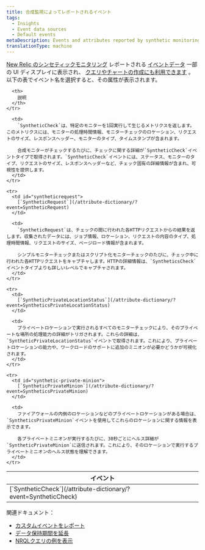 ```yaml
---
title: 合成監視によってレポートされるイベント
tags:
  - Insights
  - Event data sources
  - Default events
metaDescription: Events and attributes reported by synthetic monitoring in New Relic.
translationType: machine
---
```


[New Relic のシンセティックモニタリング](/docs/synthetics/new-relic-synthetics/getting-started/introduction-new-relic-synthetics) レポートされる [イベントデータ](/docs/using-new-relic/data/understand-data/new-relic-data-types#event-data) 一部の UI ディスプレイに表示され、 [クエリやチャートの作成にも利用できます](/docs/using-new-relic/data/understand-data/query-new-relic-data) 。以下の表でイベント名を選択すると、その属性が表示されます。

<table>
  <thead>
    <tr>
      <th style={{ width: "300px" }}>
        イベント
      </th>

      <th>
        説明
      </th>
    </tr>
  </thead>

  <tbody>
    <tr>
      <td id="syntheticcheck-error">
        [`SyntheticCheck`](/attribute-dictionary/?event=SyntheticCheck)
      </td>

      <td>
        `SyntheticCheck`は、特定のモニターを1回実行して生じるメトリクスを返します。このメトリクスには、モニターの処理時間情報、モニターチェックのロケーション、リクエストのサイズ、レスポンスヘッダー、モニターのタイプ、タイムスタンプが含まれます。

        合成モニターがチェックするたびに、チェックに関する詳細が`SyntheticCheck`イベントタイプで取得されます。`SyntheticCheck`イベントには、ステータス、モニターのタイプ、リクエストのサイズ、レスポンスヘッダーなど、チェック固有の詳細情報が含まれ、可視性を提供します。
      </td>
    </tr>

    <tr>
      <td id="syntheticrequest">
        [`SyntheticRequest`](/attribute-dictionary/?event=SyntheticRequest)
      </td>

      <td>
        `SyntheticRequest`は、チェックの間に行われた各HTTPリクエストからの結果を返します。収集されたデータには、ジョブ情報、ロケーション、リクエストの内容のタイプ、処理時間情報、リクエストのサイズ、ページロード情報が含まれます。

        シンプルモニターチェックまたはスクリプト化モニターチェックのたびに、チェック中に行われた各HTTPリクエストをキャプチャします。HTTPの詳細情報は、`SyntheticsCheck`イベントタイプよりも詳しいレベルでキャプチャされます。
      </td>
    </tr>

    <tr>
      <td>
        [`SyntheticPrivateLocationStatus`](/attribute-dictionary/?event=SyntheticsPrivateLocationStatus)
      </td>

      <td>
        プライベートロケーションで実行されるすべてのモニターチェックにより、そのプライベートな場所の処理能力の詳細がトリガされます。これらの詳細は、`SyntheticPrivateLocationStatus`イベントで取得されます。これにより、プライベートロケーションの能力や、ワークロードのサポートに追加のミニオンが必要かどうかが可視化されます。
      </td>
    </tr>

    <tr>
      <td id="synthetic-private-minion">
        [`SyntheticPrivateMinion`](/attribute-dictionary/?event=SyntheticsPrivateMinion)
      </td>

      <td>
        ファイアウォールの内側のロケーションなどのプライベートロケーションがある場合は、`SyntheticsPrivateMinion`イベントを使用してこれらのロケーションに関する情報を表示できます。

        各プライベートミニオンが実行するたびに、30秒ごとにヘルス詳細が`SyntheticPrivateMinion`に送信されます。これにより、そのロケーションで実行するプライベートミニオンのヘルス状態を理解できます。
      </td>
    </tr>
  </tbody>
</table>

関連ドキュメント：

* [カスタムイベントをレポート](/docs/insights/insights-data-sources/custom-data/report-custom-event-data)
* [データ保持期間を延長](/docs/insights/use-insights-ui/manage-account-data/extend-event-data-retention)
* [NRQLクエリの例を表示](/docs/query-data/nrql-new-relic-query-language/nrql-query-tutorials)
